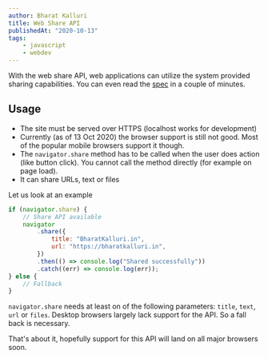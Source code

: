 ```yaml
---
author: Bharat Kalluri
title: Web Share API
publishedAt: "2020-10-13"
tags:
    - javascript
    - webdev
---
```


With the web share API, web applications can utilize the system provided sharing capabilities. You can even read the [spec](https://w3c.github.io/web-share/)
in a couple of minutes.

## Usage

-   The site must be served over HTTPS (localhost works for development)
-   Currently (as of 13 Oct 2020) the browser support is still not good. Most of the popular mobile browsers support it though.
-   The `navigator.share` method has to be called when the user does action (like button click). You cannot call the method directly (for example on page load).
-   It can share URLs, text or files

Let us look at an example

```js
if (navigator.share) {
    // Share API available
    navigator
        .share({
            title: "BharatKalluri.in",
            url: "https://bharatkalluri.in",
        })
        .then(() => console.log("Shared successfully"))
        .catch((err) => console.log(err));
} else {
    // Fallback
}
```

`navigator.share` needs at least on of the following parameters: `title`, `text`, `url` or `files`. Desktop browsers largely lack support
for the API. So a fall back is necessary.

That's about it, hopefully support for this API will land on all major browsers soon.
